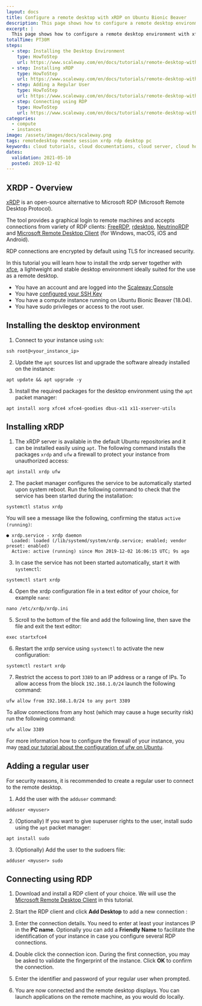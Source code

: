 ```yaml
---
layout: docs
title: Configure a remote desktop with xRDP on Ubuntu Bionic Beaver
description: This page shows how to configure a remote desktop environment with xfce and xrdp on Ubuntu Bionic Beaver (18.04 LTS)
excerpt: |
  This page shows how to configure a remote desktop environment with xfce and xrdp on Ubuntu Bionic Beaver (18.04 LTS)
totalTime: PT30M
steps:
  - step: Installing the Desktop Environment
    type: HowToStep
    url: https://www.scaleway.com/en/docs/tutorials/remote-desktop-with-xrdp/#-Installing-the-DesktopEnvironment
  - step: Installing xRDP
    type: HowToStep
    url: https://www.scaleway.com/en/docs/tutorials/remote-desktop-with-xrdp#-Installing-xRDP
  - step: Adding a Regular User
    type: HowToStep
    url: https://www.scaleway.com/en/docs/tutorials/remote-desktop-with-xrdp#-Adding-a-Regular-User
  - step: Connecting using RDP
    type: HowToStep
    url: https://www.scaleway.com/en/docs/tutorials/remote-desktop-with-xrdp/#-Connecting-using-RDP
categories:
  - compute
  - instances
image: /assets/images/docs/scaleway.png
tags: remotedesktop remote session xrdp rdp desktop pc
keywords: cloud tutorials, cloud documentations, cloud server, cloud hosting, ubuntu server, debian server, linux server, IAAS, scalability, cloud, cluster, clustering, placement, instance, cloud instance, remote desktop, rdp, xrdp, cloud desktop
dates:
  validation: 2021-05-10
  posted: 2019-12-02
---
```


## XRDP - Overview

[xRDP](http://xrdp.org/) is an open-source alternative to Microsoft RDP (Microsoft Remote Desktop Protocol).

The tool provides a graphical login to remote machines and accepts connections from variety of RDP clients: [FreeRDP](http://www.freerdp.com/), [rdesktop](https://www.rdesktop.org/), [NeutrinoRDP](https://github.com/neutrinolabs/NeutrinoRDP) and [Microsoft Remote Desktop Client](https://docs.microsoft.com/en-us/windows-server/remote/remote-desktop-services/clients/remote-desktop-clients) (for Windows, macOS, iOS and Android).

RDP connections are encrypted by default using TLS for increased security.

In this tutorial you will learn how to install the xrdp server together with [xfce](https://xfce.org/), a lightweight and stable desktop environment ideally suited for the use as a remote desktop.

<Message type="requirement">

- You have an account and are logged into the [Scaleway Console](https://console.scaleway.com)
- You have [configured your SSH Key](/console/my-project/how-to/create-ssh-key/)
- You have a compute instance running on Ubuntu Bionic Beaver (18.04).
- You have sudo privileges or access to the root user.

</Message>

## Installing the desktop environment

1. Connect to your instance using `ssh`:

  ```
  ssh root@<your_instance_ip>
  ```

2. Update the `apt` sources list and upgrade the software already installed on the instance:

  ```
  apt update && apt upgrade -y
  ```

3. Install the required packages for the desktop environment using the `apt` packet manager:

  ```
  apt install xorg xfce4 xfce4-goodies dbus-x11 x11-xserver-utils
  ```

## Installing xRDP

1. The xRDP server is available in the default Ubuntu repositories and it can be installed easily using `apt`. The following command installs the packages `xrdp` and `ufw` a firewall to protect your instance from unauthorized access:

  ```
  apt install xrdp ufw
  ```

2. The packet manager configures the service to be automatically started upon system reboot. Run the following command to check that the service has been started during the installation:

  ```
  systemctl status xrdp
  ```

  You will see a message like the following, confirming the status `active (running)`:

  ```
  ● xrdp.service - xrdp daemon
    Loaded: loaded (/lib/systemd/system/xrdp.service; enabled; vendor preset: enabled)
    Active: active (running) since Mon 2019-12-02 16:06:15 UTC; 9s ago
  ```

3. In case the service has not been started automatically, start it with `systemctl`:

  ```
  systemctl start xrdp
  ```

4. Open the xrdp configuration file in a text editor of your choice, for example `nano`:

  ```
  nano /etc/xrdp/xrdp.ini
  ```

5. Scroll to the bottom of the file and add the following line, then save the file and exit the text editor:

  ```
  exec startxfce4
  ```

6. Restart the xrdp service using `systemctl` to activate the new configuration:

  ```
  systemctl restart xrdp
  ```

7. Restrict the access to port `3389` to an IP address or a range of IPs. To allow access from the block `192.168.1.0/24` launch the following command:

  ```
  ufw allow from 192.168.1.0/24 to any port 3389
  ```

  To allow connections from any host (which may cause a huge security risk) run the following command:

  ```
  ufw allow 3389
  ```

  <Message type="tip">

  For more information how to configure the firewall of your instance, you may [read our tutorial about the configuration of ufw on Ubuntu](/tutorials/installation-uncomplicated-firewall/).

  </Message>

## Adding a regular user

For security reasons, it is recommended to create a regular user to connect to the remote desktop.

1. Add the user with the `adduser` command:

  ```
  adduser <myuser>
  ```

2. (Optionally) If you want to give superuser rights to the user, install sudo using the `apt` packet manager:

  ```
  apt install sudo
  ```

3. (Optionally) Add the user to the sudoers file:

  ```
  adduser <myuser> sudo
  ```

## Connecting using RDP

1. Download and install a RDP client of your choice. We will use the [Microsoft Remote Desktop Client](https://docs.microsoft.com/en-us/windows-server/remote/remote-desktop-services/clients/remote-desktop-clients) in this tutorial.

2. Start the RDP client and click **Add Desktop** to add a new connection :

  <Lightbox src="scaleway-rdp_01.png" alt="" />

3. Enter the connection details. You need to enter at least your instances IP in the **PC name**. Optionally you can add a **Friendly Name** to facilitate the identification of your instance in case you configure several RDP connections.

  <Lightbox src="scaleway-rdp_02.png" alt="" />

4. Double click the connection icon. During the first connection, you may be asked to validate the fingerprint of the instance. Click **OK** to confirm the connection.

5. Enter the identifier and password of your regular user when prompted.

6. You are now connected and the remote desktop displays. You can launch applications on the remote machine, as you would do locally.

  <Lightbox src="scaleway-rdp_03.png" alt="" />
